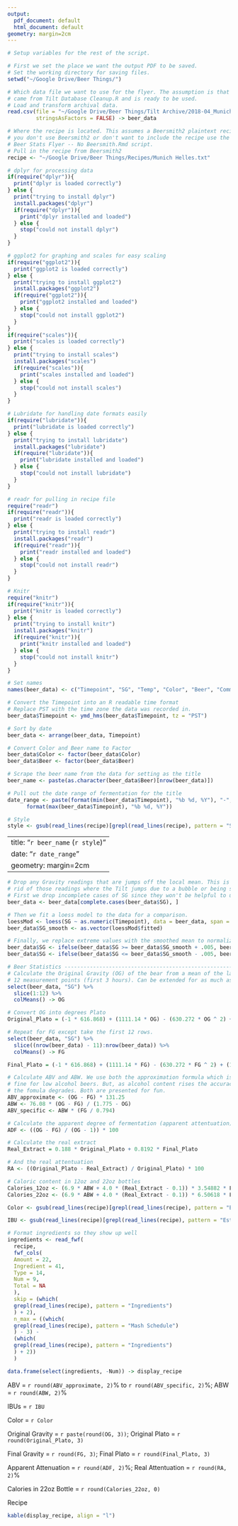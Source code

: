 ```yaml
---
output:
  pdf_document: default
  html_document: default
geometry: margin=2cm
---
```

<!-- This is an RMarkdown document that reproduces the statistics and graphs
from Tilt Processing.R. It loads up an archive dataset generated from
the Tilt Database Cleanup.R script -->



```r
# Setup variables for the rest of the script.

# First we set the place we want the output PDF to be saved.
# Set the working directory for saving files.
setwd("~/Google Drive/Beer Things/")

# Which data file we want to use for the flyer. The assumption is that this data
# came from Tilt Database Cleanup.R and is ready to be used.
# Load and transform archival data.
read.csv(file = "~/Google Drive/Beer Things/Tilt Archive/2018-04_Munich Helles",
         stringsAsFactors = FALSE) -> beer_data

# Where the recipe is located. This assumes a Beersmith2 plaintext recipe. If
# you don't use Beersmith2 or don't want to include the recipe use the 
# Beer Stats Flyer -- No Beersmith.Rmd script.
# Pull in the recipe from Beersmith2
recipe <- "~/Google Drive/Beer Things/Recipes/Munich Helles.txt"
```

```r
# dplyr for processing data
if(require("dplyr")){
  print("dplyr is loaded correctly")
} else {
  print("trying to install dplyr")
  install.packages("dplyr")
  if(require("dplyr")){
    print("dplyr installed and loaded")
  } else {
    stop("could not install dplyr")
  }
}

# ggplot2 for graphing and scales for easy scaling
if(require("ggplot2")){
  print("ggplot2 is loaded correctly")
} else {
  print("trying to install ggplot2")
  install.packages("ggplot2")
  if(require("ggplot2")){
    print("ggplot2 installed and loaded")
  } else {
    stop("could not install ggplot2")
  }
}
if(require("scales")){
  print("scales is loaded correctly")
} else {
  print("trying to install scales")
  install.packages("scales")
  if(require("scales")){
    print("scales installed and loaded")
  } else {
    stop("could not install scales")
  }
}

# Lubridate for handling date formats easily
if(require("lubridate")){
  print("lubridate is loaded correctly")
} else {
  print("trying to install lubridate")
  install.packages("lubridate")
  if(require("lubridate")){
    print("lubridate installed and loaded")
  } else {
    stop("could not install lubridate")
  }
}

# readr for pulling in recipe file
require("readr")
if(require("readr")){
  print("readr is loaded correctly")
} else {
  print("trying to install readr")
  install.packages("readr")
  if(require("readr")){
    print("readr installed and loaded")
  } else {
    stop("could not install readr")
  }
}

# Knitr
require("knitr")
if(require("knitr")){
  print("knitr is loaded correctly")
} else {
  print("trying to install knitr")
  install.packages("knitr")
  if(require("knitr")){
    print("knitr installed and loaded")
  } else {
    stop("could not install knitr")
  }
}
```


```r
# Set names
names(beer_data) <- c("Timepoint", "SG", "Temp", "Color", "Beer", "Comment")

# Convert the Timepoint into an R readable time format
# Replace PST with the time zone the data was recorded in.
beer_data$Timepoint <- ymd_hms(beer_data$Timepoint, tz = "PST")

# Sort by date
beer_data <- arrange(beer_data, Timepoint)

# Convert Color and Beer name to Factor
beer_data$Color <- factor(beer_data$Color)
beer_data$Beer <- factor(beer_data$Beer)

# Scrape the beer name from the data for setting as the title
beer_name <- paste(as.character(beer_data$Beer)[nrow(beer_data)])

# Pull out the date range of fermentation for the title
date_range <- paste(format(min(beer_data$Timepoint), "%b %d, %Y"), "-",
      format(max(beer_data$Timepoint), "%b %d, %Y"))

# Style
style <- gsub(read_lines(recipe)[grepl(read_lines(recipe), pattern = "Style:")], pattern = "Style: ", replacement = "")
```

---
title: "`r beer_name` (`r style`)"
date: "`r date_range`"
geometry: margin=2cm
---

```r
# Drop any Gravity readings that are jumps off the local mean. This is to get
# rid of those readings where the Tilt jumps due to a bubble or being stirred.
# First we drop incomplete cases of SG since they won't be helpful to us.
beer_data <- beer_data[complete.cases(beer_data$SG), ]

# Then we fit a loess model to the data for a comparison.
loessMod <- loess(SG ~ as.numeric(Timepoint), data = beer_data, span = 0.20)
beer_data$SG_smooth <- as.vector(loessMod$fitted)

# Finally, we replace extreme values with the smoothed mean to normalize the data.
beer_data$SG <- ifelse(beer_data$SG >= beer_data$SG_smooth + .005, beer_data$SG_smooth, beer_data$SG)
beer_data$SG <- ifelse(beer_data$SG <= beer_data$SG_smooth - .005, beer_data$SG_smooth, beer_data$SG)

# Beer Statistics ---------------------------------------------------------
# Calculate the Original Gravity (OG) of the bear from a mean of the last
# 12 measurement points (first 3 hours). Can be extended for as much as desired.
select(beer_data, "SG") %>%
  slice(1:12) %>%
  colMeans() -> OG

# Convert OG into degrees Plato
Original_Plato = (-1 * 616.868) + (1111.14 * OG) - (630.272 * OG ^ 2) + (135.997 * OG ^ 3)

# Repeat for FG except take the first 12 rows.
select(beer_data, "SG") %>%
  slice((nrow(beer_data) - 11):nrow(beer_data)) %>%
  colMeans() -> FG

Final_Plato = (-1 * 616.868) + (1111.14 * FG) - (630.272 * FG ^ 2) + (135.997 * FG ^ 3)

# Calculate ABV and ABW. We use both the approximation formula which is
# fine for low alcohol beers. But, as alcohol content rises the accuracy of
# the fomula degrades. Both are presented for fun.
ABV_approximate <- (OG - FG) * 131.25
ABW <- 76.08 * (OG - FG) / (1.775 - OG)
ABV_specific <- ABW * (FG / 0.794)

# Calculate the apparent degree of fermentation (apparent attentuation)
ADF <- ((OG - FG) / (OG - 1)) * 100

# Calculate the real extract
Real_Extract = 0.188 * Original_Plato + 0.8192 * Final_Plato

# And the real attentuation
RA <- ((Original_Plato - Real_Extract) / Original_Plato) * 100

# Caloric content in 12oz and 22oz bottles
Calories_12oz <- (6.9 * ABW + 4.0 * (Real_Extract - 0.1)) * 3.54882 * FG 
Calories_22oz <- (6.9 * ABW + 4.0 * (Real_Extract - 0.1)) * 6.50618 * FG 

Color <- gsub(read_lines(recipe)[grepl(read_lines(recipe), pattern = "Estimated Color:")], pattern = "Estimated Color: ", replacement = "")

IBU <- gsub(read_lines(recipe)[grepl(read_lines(recipe), pattern = "Estimated IBU:")], pattern = "Estimated IBU: ", replacement = "")

# Format ingredients so they show up well
ingredients <- read_fwf(
  recipe,
  fwf_cols(
  Amount = 22,
  Ingredient = 41,
  Type = 14,
  Num = 9,
  Total = NA
  ),
  skip = (which(
  grepl(read_lines(recipe), pattern = "Ingredients")
  ) + 2),
  n_max = ((which(
  grepl(read_lines(recipe), pattern = "Mash Schedule")
  ) - 3) -
  (which(
  grepl(read_lines(recipe), pattern = "Ingredients")
  ) + 2))
  )

data.frame(select(ingredients, -Num)) -> display_recipe
```
\vspace{.5cm}
\center
ABV = `r round(ABV_approximate, 2)`\% to `r round(ABV_specific, 2)`\%; ABW = `r round(ABW, 2)`\%

IBUs = `r IBU`

Color = `r Color`

Original Gravity = `r paste(round(OG, 3))`; Original Plato = `r round(Original_Plato, 3)`

Final Gravity = `r round(FG, 3)`; Final Plato = `r round(Final_Plato, 3)`

Apparent Attenuation = `r round(ADF, 2)`%; Real Attentuation = `r round(RA, 2)`\%

Calories in 22oz Bottle = `r round(Calories_22oz, 0)`

\vspace{.5cm}

\Large Recipe

\normalsize
```r
kable(display_recipe, align = "l")
```


<!-- ``` {r, echo = FALSE, comment = NULL, warning = FALSE, error = FALSE, message = FALSE, fig.width = 5, fig.height = 3, fig.align = "center"} -->
<!-- # Gravity by Time -->
<!-- ggplot(beer_data, aes(x = Timepoint, y = SG)) + -->
<!--   geom_line(aes(color = SG)) + -->
<!--   geom_smooth(color = "steelblue", se = FALSE) + -->
<!--   scale_color_gradient(low = "darkgreen", high = "lightgreen", guide = "none") + -->
<!--   scale_x_datetime(breaks = date_breaks("2 days"), labels = date_format("%b, %d")) + -->
<!--   scale_y_continuous(breaks = seq(from = min(beer_data$SG), to = max(beer_data$SG), by = .004)) + -->
<!--   theme(axis.text.x = element_text(angle = 45, hjust = 1)) + -->
<!--   xlab("Time") + -->
<!--   ylab("Specific Gravity") + -->
<!--   ggtitle("Specific Gravity by Time Linegraph") -->
<!-- ``` -->

<!-- ``` {r echo = FALSE, comment = NULL, warning = FALSE, error = FALSE, message = FALSE, fig.width = 5, fig.height = 3} -->
<!-- # Temperature by Time -->
<!-- ggplot(beer_data, aes(x = Timepoint, y = Temp)) +  -->
<!--   geom_line(aes(color = Temp)) +  -->
<!--   geom_smooth(color = "steelblue", se = FALSE) + -->
<!--   scale_color_gradient(low = "blue", high = "red", guide = "none") +  -->
<!--   scale_x_datetime(breaks = date_breaks("2 days"), labels = date_format("%b, %d")) + -->
<!--   scale_y_continuous(breaks = seq(from = round(min(beer_data$Temp), 0), to = round(max(beer_data$Temp), 0), by = 3)) + -->
<!--   theme(axis.text.x = element_text(angle = 45, hjust = 1)) + -->
<!--   xlab("Time") +  -->
<!--   ylab("Temperature (F)") +  -->
<!--   ggtitle("Temperature by Time Linegraph") -->
<!-- ``` -->